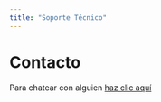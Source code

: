 ```yaml
---
title: "Soporte Técnico"
---
```


# **Contacto**

Para chatear con alguien [haz clic aquí](https://wa.me/message/27B6XWJBVALAN1)

# 